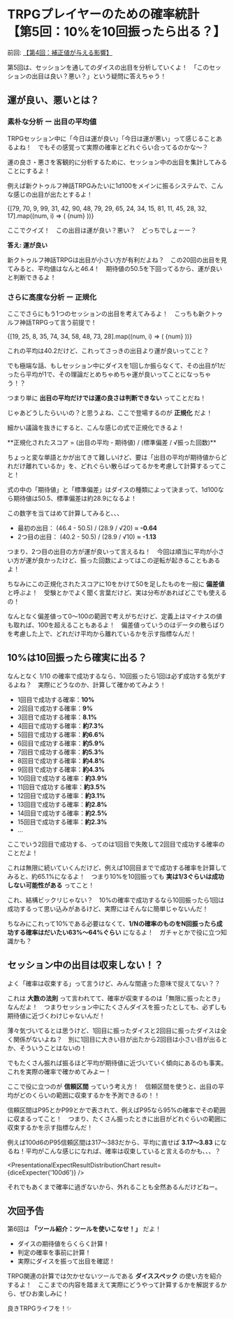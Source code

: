 
# TRPGプレイヤーのための確率統計 <br />【第5回：10%を10回振ったら出る？】

前回: [【第4回：補正値が与える影響】](/blogs/stats-for-trpg/4-practical-calc-second)

第5回は、セッションを通してのダイスの出目を分析していくよ！　「このセッションの出目は良い？悪い？」という疑問に答えちゃう！

<BlogImage src="niko.png" alt="" width={256} height={256} />

## 運が良い、悪いとは？

### 素朴な分析 ー 出目の平均値

TRPGセッション中に「今日は運が良い」「今日は運が悪い」って感じることあるよね！　でもその感覚って実際の確率とどれぐらい合ってるのかな～？

運の良さ・悪さを客観的に分析するために、セッション中の出目を集計してみることにするよ！

例えば新クトゥルフ神話TRPGみたいに1d100をメインに振るシステムで、こんな感じの出目が出たとするよ！

<div className="grid grid-cols-10 max-sm:grid-cols-5 place-items-center text-xl font-semibold my-4">
  {[79, 70, 9, 99, 31, 42, 90, 48, 79, 29, 65, 24, 34, 15, 81, 11, 45, 28, 32, 17].map((num, i) => (
    <span key={i}>{num}</span>
  ))}
</div>

ここでクイズ！　この出目は運が良い？悪い？　どっちでしょーー？

<BlogImage src="hatena.png" alt="" width={256} height={256} />

**答え: 運が良い**

新クトゥルフ神話TRPGは出目が小さい方が有利だよね？　この20回の出目を見てみると、平均値はなんと46.4！　期待値の50.5を下回ってるから、運が良いと判断できるよ！

### さらに高度な分析 ー 正規化

ここでさらにもう1つのセッションの出目を考えてみるよ！　こっちも新クトゥルフ神話TRPGって言う前提で！

<div className="grid grid-cols-10 max-sm:grid-cols-5 place-items-center text-xl font-semibold my-4">
  {[19, 25, 8, 35, 74, 34, 58, 48, 73, 28].map((num, i) => (
    <span key={i}>{num}</span>
  ))}
</div>

これの平均は40.2だけど、これってさっきの出目より運が良いってこと？

でも極端な話、もしセッション中にダイスを1回しか振らなくて、その出目が1だったら平均が1で、その理論だとめちゃめちゃ運が良いってことになっちゃう！？

つまり単に **出目の平均だけでは運の良さは判断できない** ってことだね！

<BlogImage src="mouth.png" alt="" width={256} height={256} />

じゃあどうしたらいいの？と思うよね、ここで登場するのが **正規化** だよ！

細かい議論を抜きにすると、こんな感じの式で正規化できるよ！

<div className="text-center my-4">**正規化されたスコア = (出目の平均 - 期待値) / (標準偏差 / √振った回数)**</div>

ちょっと変な単語とかが出てきて難しいけど、要は「出目の平均が期待値からどれだけ離れているか」を、どれぐらい散らばってるかを考慮して計算するってこと！

式の中の「期待値」と「標準偏差」はダイスの種類によって決まって、1d100なら期待値は50.5、標準偏差は約28.9になるよ！

この数字を当てはめて計算してみると、、、

- 最初の出目： (46.4 - 50.5) / (28.9 / √20) ≈ **-0.64**
- 2つ目の出目： (40.2 - 50.5) / (28.9 / √10) ≈ **-1.13**

つまり、2つ目の出目の方が運が良いって言えるね！　今回は順当に平均が小さい方が運が良かったけど、振った回数によってはこの逆転が起きることもあるよ！

<BlogImage src="smile.png" alt="" width={256} height={256} />

ちなみにこの正規化されたスコアに10をかけて50を足したものを一般に **偏差値** と呼ぶよ！　受験とかでよく聞く言葉だけど、実は分布があればどこでも使えるの！

なんとなく偏差値って0～100の範囲で考えがちだけど、定義上はマイナスの値も取れば、100を超えることもあるよ！　偏差値っていうのはデータの散らばりを考慮した上で、どれだけ平均から離れているかを示す指標なんだ！

## 10%は10回振ったら確実に出る？

なんとなく 1/10 の確率で成功するなら、10回振ったら1回は必ず成功する気がするよね？　実際にどうなのか、計算して確かめてみよう！

- 1回目で成功する確率：**10%**
- 2回目で成功する確率：**9%**
- 3回目で成功する確率：**8.1%**
- 4回目で成功する確率：**約7.3%**
- 5回目で成功する確率：**約6.6%**
- 6回目で成功する確率：**約5.9%**
- 7回目で成功する確率：**約5.3%**
- 8回目で成功する確率：**約4.8%**
- 9回目で成功する確率：**約4.3%**
- 10回目で成功する確率：**約3.9%**
- 11回目で成功する確率：**約3.5%**
- 12回目で成功する確率：**約3.1%**
- 13回目で成功する確率：**約2.8%**
- 14回目で成功する確率：**約2.5%**
- 15回目で成功する確率：**約2.3%**
- ...

ここでいう2回目で成功する、ってのは1回目で失敗して2回目で成功する確率のことだよ！

これは無限に続いていくんだけど、例えば10回目までで成功する確率を計算してみると、約65.1%になるよ！　つまり10%を10回振っても **実は1/3ぐらいは成功しない可能性がある** ってこと！

<BlogImage src="amazed.png" alt="" width={256} height={256} />

これ、結構ビックリじゃない？　10%の確率で成功するなら10回振ったら1回は成功するって思い込みがあるけど、実際にはそんなに簡単じゃないんだ！

ちなみにこれって10%である必要はなくて、**1/Nの確率のものをN回振ったら成功する確率はだいたい63%～64%ぐらい** になるよ！　ガチャとかで役に立つ知識かも？

## セッション中の出目は収束しない！？

よく「確率は収束する」って言うけど、みんな間違った意味で捉えてない？？

これは **大数の法則** って言われてて、確率が収束するのは「無限に振ったとき」なんだよ！　つまりセッション中にたくさんダイスを振ったとしても、必ずしも期待値に近づくわけじゃないんだ！

薄々気づいてるとは思うけど、1回目に振ったダイスと2回目に振ったダイスは全く関係がないよね？　別に1回目に大きい目が出たから2回目は小さい目が出るとか、そういうことはないの！

<BlogImage src="smile.png" alt="" width={256} height={256} />

でもたくさん振れば振るほど平均が期待値に近づいていく傾向にあるのも事実。これを実際の確率で確かめてみよー！

ここで役に立つのが **信頼区間** っていう考え方！　信頼区間を使うと、出目の平均がどのくらいの範囲に収束するかを予測できるの！！

信頼区間はP95とかP99とかで表されて、例えばP95なら95%の確率でその範囲に収まるってこと！　つまり、たくさん振ったときに出目がどれぐらいの範囲に収束するかを示す指標なんだ！

例えば100d6のP95信頼区間は317～383だから、平均に直せば **3.17～3.83** になるね！平均がこんな感じになれば、確率は収束していると言えるのかも、、、？

<WithCaption caption="100d6の分布 (色が濃い部分がP95信頼区間)"><PresentationalExpectResultDistributionChart result={diceExpecter('100d6')} /></WithCaption>

それでもあくまで確率に過ぎないから、外れることも全然あるんだけどねー。

<BlogImage src="chill.png" alt="" width={256} height={256} />

## 次回予告

第6回は **「ツール紹介：ツールを使いこなせ！」** だよ！

- ダイスの期待値をらくらく計算！
- 判定の確率を事前に計算！
- 実際にダイスを振って出目を確認！

TRPG関連の計算では欠かせないツールである **ダイススペック** の使い方を紹介するよ！　ここまでの内容を踏まえて実際にどうやって計算するかを解説するから、ぜひお楽しみに！

良きTRPGライフを！✨

<BlogImage src="smile.png" alt="" width={256} height={256} />

<BlogLink category="stats-for-trpg" slug="6-tool-introduction" />
